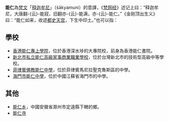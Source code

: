 '''能仁'''為[[梵文|梵文]]「[[释迦牟尼|释迦牟尼]]」（śākyamuni）的意譯，《[[梵网经|梵网经]]》述记上曰：“释迦牟尼，大唐翻-{云}-能寂，旧翻亦-{云}-能满，亦-{云}-能仁。”《金刚顶出生义》曰：“能仁如来，收迹[[兜率陀天|都史天宫]]，下生中印土。”也可以指：

==學校==
*[[香港能仁專上學院|香港能仁專上學院]]，位於香港深水埗的大專院校，前身為香港能仁書院。
*[[新北市私立能仁高級家事商業職業學校|新北市私立能仁高級家事商業職業學校]]，位於台灣新北市的技術型高級中等學校。
*[[菲律賓佛教能仁中學|菲律賓佛教能仁中學]]，位於菲律賓馬尼拉聖克魯斯區的中學。
*[[海門市能仁中學|海門市能仁中學]]，位於中國江蘇省海門市的中學。

==其他==
*[[能仁乡|能仁乡]]，中國安徽省滁州市定遠縣下轄的鄉。
*[[能仁寺|能仁寺]]

{{disambig|Cat=二字消歧義}}
